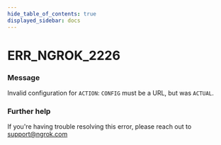 ```yaml
---
hide_table_of_contents: true
displayed_sidebar: docs
---
```



# ERR_NGROK_2226

### Message

Invalid configuration for `ACTION`: `CONFIG` must be a URL, but was `ACTUAL`.

<ErrorDetails error="err_ngrok_2226" />

### Further help

If you're having trouble resolving this error, please reach out to [support@ngrok.com](mailto:support@ngrok.com?subject=Help%20with%20ERR_NGROK_2226)
